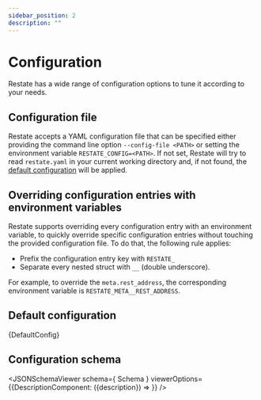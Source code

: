 ```yaml
---
sidebar_position: 2
description: ""
---
```



# Configuration

Restate has a wide range of configuration options to tune it according to your needs.

## Configuration file

Restate accepts a YAML configuration file that can be specified either providing the command line option `--config-file <PATH>` or setting the environment variable `RESTATE_CONFIG=<PATH>`. If not set, Restate will try to read `restate.yaml` in your current working directory and, if not found, the [default configuration](#default-configuration) will be applied.

## Overriding configuration entries with environment variables

Restate supports overriding every configuration entry with an environment variable, to quickly override specific configuration entries without touching the provided configuration file. To do that, the following rule applies:

* Prefix the configuration entry key with `RESTATE_` 
* Separate every nested struct with `__` (double underscore).

For example, to override the `meta.rest_address`, the corresponding environment variable is `RESTATE_META__REST_ADDRESS`.

## Default configuration

<CodeBlock language="yaml">{DefaultConfig}</CodeBlock>

## Configuration schema

<JSONSchemaViewer schema={ Schema } viewerOptions={{DescriptionComponent: ({description}) => <ReactMarkdown children={description}/>}} />